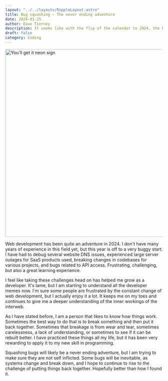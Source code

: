 ```yaml
---
layout: "../../layouts/RippleLayout.astro"
title: Bug squashing ~ The never ending adventure
date: 2024-01-25
author: Dave Tierney
description: It seems like with the flip of the calendar to 2024, the bugs have reared their ugly heads.
draft: false
category: Coding
---
```



<Image src={getIt} alt="You'll get it neon sign" height="600" width="1200" />

Web development has been quite an adventure in 2024. I don't have many years of experience in this field yet, but this year is off to a very buggy start. I have had to debug several website DNS issues, experienced large server outages for SaaS products used, breaking changes in codebases for various projects, and bugs related to API access. Frustrating, challenging, but also a great learning experience.

I feel like taking these challenges head on has helped me grow as a developer. It's lame, but I am starting to understand all the developer memes now. I'm sure some people are frustrated by the constant change of web development, but I actually enjoy it a lot. It keeps me on my toes and continues to give me a deeper understanding of the inner workings of the interweb.

As I have stated before, I am a person that likes to know how things work. Sometimes the best way to do that is to break something and then put it back together. Sometimes that breakage is from wear and tear, sometimes carelessness, a lack of understanding, or sometimes to see if it can be rebuilt better. I have practiced these things all my life, but it has been very rewarding to apply it to my new skill in programming.

Squashing bugs will likely be a never ending adventure, but I am trying to make sure they are not self inflicted. Some bugs will be inevitable, as systems change and break down, and I hope to continue to rise to the challenge of putting things back together. Hopefully better than how I found it.

